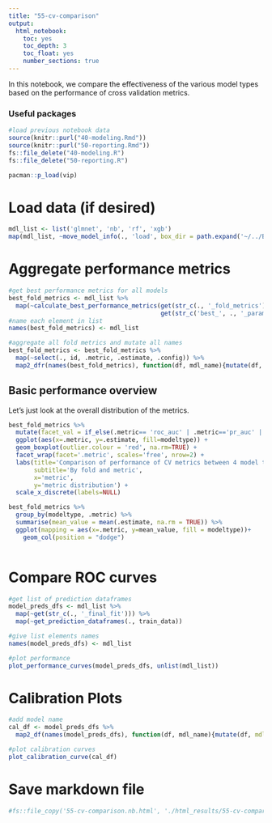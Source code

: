 ```yaml
---
title: "55-cv-comparison"
output:
  html_notebook:
    toc: yes
    toc_depth: 3
    toc_float: yes
    number_sections: true
---
```


In this notebook, we compare the effectiveness of the various model types based on the performance of cross validation metrics. 

### Useful packages
```r
#load previous notebook data
source(knitr::purl("40-modeling.Rmd"))
source(knitr::purl("50-reporting.Rmd"))
fs::file_delete("40-modeling.R")
fs::file_delete("50-reporting.R")

pacman::p_load(vip)
```

# Load data (if desired)
```r
mdl_list <- list('glmnet', 'nb', 'rf', 'xgb')
map(mdl_list, ~move_model_info(., 'load', box_dir = path.expand('~/../Box/DSI_AncientArtifacts/')))
```

# Aggregate performance metrics
```r
#get best performance metrics for all models
best_fold_metrics <- mdl_list %>%
  map(~calculate_best_performance_metrics(get(str_c(., '_fold_metrics')), 
                                          get(str_c('best_', ., '_params')), .))
#name each element in list
names(best_fold_metrics) <- mdl_list

#aggregate all fold metrics and mutate all names
best_fold_metrics <- best_fold_metrics %>%
  map(~select(., id, .metric, .estimate, .config)) %>%
  map2_dfr(names(best_fold_metrics), function(df, mdl_name){mutate(df, modeltype=mdl_name)})
```

## Basic performance overview
Let's just look at the overall distribution of the metrics.
```r
best_fold_metrics %>%
  mutate(facet_val = if_else(.metric== 'roc_auc' | .metric=='pr_auc' | .metric=='f_meas', 'Aggregate metrics', 'Confusion matrix metrics')) %>%
  ggplot(aes(x=.metric, y=.estimate, fill=modeltype)) +
  geom_boxplot(outlier.colour = 'red', na.rm=TRUE) +
  facet_wrap(facet='.metric', scales='free', nrow=2) + 
  labs(title='Comparison of performance of CV metrics between 4 model types',
       subtitle='By fold and metric',
       x='metric',
       y='metric distribution') +
  scale_x_discrete(labels=NULL)

```


```r
best_fold_metrics %>%
  group_by(modeltype, .metric) %>%
  summarise(mean_value = mean(.estimate, na.rm = TRUE)) %>%
  ggplot(mapping = aes(x=.metric, y=mean_value, fill = modeltype))+
    geom_col(position = "dodge")
  
```

# Compare ROC curves
```r
#get list of prediction dataframes
model_preds_dfs <- mdl_list %>%
  map(~get(str_c(., '_final_fit'))) %>%
  map(~get_prediction_dataframes(., train_data))

#give list elements names
names(model_preds_dfs) <- mdl_list

#plot performance
plot_performance_curves(model_preds_dfs, unlist(mdl_list))
```

# Calibration Plots
```r

#add model name
cal_df <- model_preds_dfs %>%
  map2_df(names(model_preds_dfs), function(df, mdl_name){mutate(df, mdl_name=mdl_name)})

#plot calibration curves
plot_calibration_curve(cal_df)

```


# Save markdown file
```r
#fs::file_copy('55-cv-comparison.nb.html', './html_results/55-cv-comparison.nb.html', overwrite=TRUE)
```

